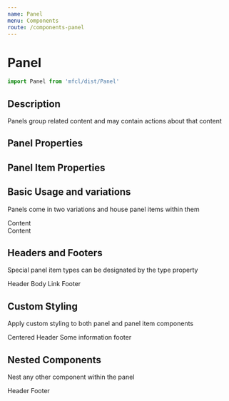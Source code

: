 ```yaml
---
name: Panel
menu: Components
route: /components-panel
---
```



# Panel

```javascript
import Panel from 'mfcl/dist/Panel'
```

## Description

Panels group related content and may contain actions about that content

## Panel Properties

<Props of={Panel} />

## Panel Item Properties

<Props of={PanelItem} />

## Basic Usage and variations

Panels come in two variations and house panel items within them

<Playground>
  <Panel>
    <PanelItem>Content</PanelItem>
  </Panel>
  <br />
  <Panel rounded>
    <PanelItem>Content</PanelItem>
  </Panel>
</Playground>

## Headers and Footers

Special panel item types can be designated by the type property

<Playground>
  <Panel>
    <PanelItem type="header">Header</PanelItem>
    <PanelItem type="body">Body</PanelItem>
    <PanelItem type="link" href="/components-flag">
      Link
    </PanelItem>
    <PanelItem type="footer">Footer</PanelItem>
  </Panel>
</Playground>

## Custom Styling

Apply custom styling to both panel and panel item components

<Playground>
  <Panel rounded customStyling={{ color: 'red' }}>
    <PanelItem type="header" customStyling={{ textAlign: 'center' }}>
      Centered Header
    </PanelItem>
    <PanelItem>Some information</PanelItem>
    <PanelItem type="footer" customStyling={{ backgroundColor: 'grey', color: 'white' }}>
      footer
    </PanelItem>
  </Panel>
</Playground>

## Nested Components

Nest any other component within the panel

<Playground>
  <Panel>
    <PanelItem type="header">Header</PanelItem>
    <ProductCard
      brand="Serta"
      brandImg="https://cdn.zeplin.io/5f10c55f15b5648d753636bf/assets/E1C61C66-6366-44A6-8F34-5D11764BC0C1.svg"
      productImg="https://i1.adis.ws/i/hmk/133558"
      title='Serta Response Essentials Maplewood 8.5" Firm Mattress'
      size="Wumbo"
      discountPrice="2300"
      price="3500"
      matchPercentage="98"
      reviews="215"
      rating="4"
    />
    <PanelItem type="footer">Footer</PanelItem>
  </Panel>
</Playground>
